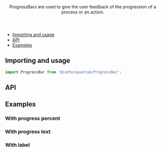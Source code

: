 

<Meta title="Loaders/ProgressBar" component={ProgressBar} />

<Header title="ProgressBar">
    ProgressBars are used to give the user feedback of the progression of a process or an action.
</Header>

- [Importing and usage](#importing)
- [API](#api)
- [Examples](#examples)

## <a id="importing"></a>Importing and usage

```js
import ProgressBar from '@catho/quantum/ProgressBar';
```

<Canvas>
  <Story id="loaders-progressbar--default"/>
</Canvas>

## <a id="api"></a>API

<ArgsTable of={ProgressBar} />

## <a id="examples"></a>Examples

### With progress percent

<Canvas>
  <Story id="loaders-progressbar--with-progress-percent"/>
</Canvas>

### With progress text

<Canvas>
  <Story id="loaders-progressbar--with-progress-text"/>
</Canvas>


### With label

<Canvas>
  <Story id="loaders-progressbar--with-label"/>
</Canvas>
